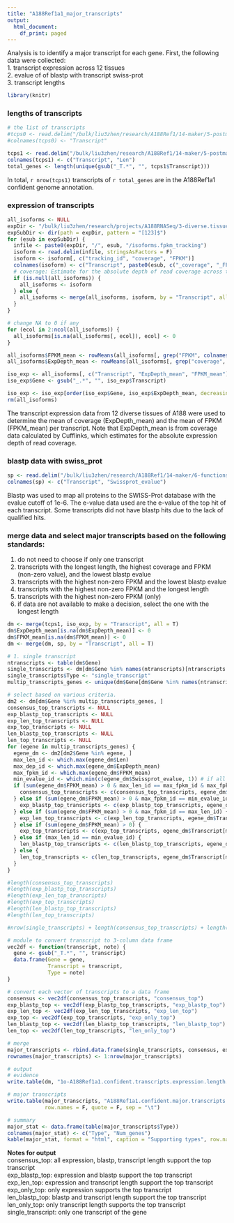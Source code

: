 ```yaml
---
title: "A188Ref1a1_major_transcripts"
output:
  html_document:
    df_print: paged
---
```


Analysis is to identify a major transcript for each gene. First, the following data were collected:  
1. transcript expression across 12 tissues  
2. evalue of of blastp with transcript swiss-prot  
3. transcript lengths  

```r
library(knitr)
```

### lengths of transcripts
```r
# the list of transcripts
#tcps0 <- read.delim("/bulk/liu3zhen/research/A188Ref1/14-maker/5-postmaker/3-confident/A188Ref1a1.confident.transcripts.list", header = F, stringsAsFactors = F)
#colnames(tcps0) <- "Transcript"

tcps1 <- read.delim("/bulk/liu3zhen/research/A188Ref1/14-maker/5-postmaker/3-confident/A188Ref1a1.confident.transcripts.lengths", header = F, stringsAsFactors = F)
colnames(tcps1) <- c("Transcript", "Len")
total_genes <- length(unique(gsub("_T.*", "", tcps1$Transcript)))
```
In total, `r nrow(tcps1)` transcripts of `r total_genes` are in the A188Ref1a1 confident genome annotation.

### expression of transcripts
```r
all_isoforms <- NULL
expDir <- "/bulk/liu3zhen/research/projects/A188RNASeq/3-diverse.tissues/A188Ref1/2-star2A188Ref1_cufflinks"
expSubDir <- dir(path = expDir, pattern = "[123]$")
for (esub in expSubDir) {
  infile <- paste0(expDir, "/", esub, "/isoforms.fpkm_tracking")
  isoform <- read.delim(infile, stringsAsFactors = F)
  isoform <- isoform[, c("tracking_id", "coverage", "FPKM")]
  colnames(isoform) <- c("Transcript", paste0(esub, c("_coverage", "_FPKM")))
  # coverage: Estimate for the absolute depth of read coverage across the object
  if (is.null(all_isoforms)) {
    all_isoforms <- isoform
  } else {
    all_isoforms <- merge(all_isoforms, isoform, by = "Transcript", all = T)
  }
}

# change NA to 0 if any
for (ecol in 2:ncol(all_isoforms)) {
  all_isoforms[is.na(all_isoforms[, ecol]), ecol] <- 0
}

all_isoforms$FPKM_mean <- rowMeans(all_isoforms[, grep("FPKM", colnames(all_isoforms))])
all_isoforms$ExpDepth_mean <- rowMeans(all_isoforms[, grep("coverage", colnames(all_isoforms))])

iso_exp <- all_isoforms[, c("Transcript", "ExpDepth_mean", "FPKM_mean")]
iso_exp$Gene <- gsub("_.*", "", iso_exp$Transcript)

iso_exp <- iso_exp[order(iso_exp$Gene, iso_exp$ExpDepth_mean, decreasing = T), ]
rm(all_isoforms)
```
The transcript expression data from 12 diverse tissues of A188 were used to determine the mean of coverage (ExpDepth_mean) and the mean of FPKM (FPKM_mean) per transcript. Note that ExpDepth_mean is from coverage data calculated by Cufflinks, which estimates for the absolute expression depth of read coverage.

### blastp data with swiss_prot
```r
sp <- read.delim("/bulk/liu3zhen/research/A188Ref1/14-maker/6-functions/2-blastp/1o-confident.prot.blastp.evalues", header = F, stringsAsFactors = F)
colnames(sp) <- c("Transcript", "Swissprot_evalue")
```
Blastp was used to map all proteins to the SWISS-Prot database with the evalue cutoff of 1e-6. The e-value data used are the e-value of the top hit of each transcript. Some transcripts did not have blastp hits due to the lack of qualified hits.

### merge data and select major transcripts based on the following standards:
1. do not need to choose if only one transcript
2. transcripts with the longest length, the highest coverage and FPKM (non-zero value), and the lowest blastp evalue
3. transcripts with the highest non-zero FPKM and the lowest blastp evalue
4. transcripts with the highest non-zero FPKM and the longest length
5. transcripts with the highest non-zero FPKM (only)
6. if data are not available to make a decision, select the one with the longest length

```r
dm <- merge(tcps1, iso_exp, by = "Transcript", all = T)
dm$ExpDepth_mean[is.na(dm$ExpDepth_mean)] <- 0
dm$FPKM_mean[is.na(dm$FPKM_mean)] <- 0
dm <- merge(dm, sp, by = "Transcript", all = T)

# 1. single transcript
ntranscripts <- table(dm$Gene)
single_transcripts <- dm[dm$Gene %in% names(ntranscripts)[ntranscripts == 1], c("Gene", "Transcript")]
single_transcripts$Type <- "single_transcript"
multip_transcripts_genes <- unique(dm$Gene[dm$Gene %in% names(ntranscripts)[ntranscripts > 1]])

# select based on various criteria. 
dm2 <- dm[dm$Gene %in% multip_transcripts_genes, ]
consensus_top_transcripts <- NULL
exp_blastp_top_transcripts <- NULL
exp_len_top_transcripts <- NULL
exp_top_transcripts <- NULL
len_blastp_top_transcripts <- NULL
len_top_transcripts <- NULL
for (egene in multip_transcripts_genes) {
  egene_dm <- dm2[dm2$Gene %in% egene, ]
  max_len_id <- which.max(egene_dm$Len)
  max_dep_id <- which.max(egene_dm$ExpDepth_mean)
  max_fpkm_id <- which.max(egene_dm$FPKM_mean)
  min_evalue_id <- which.min(c(egene_dm$Swissprot_evalue, 1)) # if all NA, return id equaling the last id + 1
  if (sum(egene_dm$FPKM_mean) > 0 & max_len_id == max_fpkm_id & max_fpkm_id == min_evalue_id) {
    consensus_top_transcripts <- c(consensus_top_transcripts, egene_dm$Transcript[max_len_id])
  } else if (sum(egene_dm$FPKM_mean) > 0 & max_fpkm_id == min_evalue_id) {
    exp_blastp_top_transcripts <- c(exp_blastp_top_transcripts, egene_dm$Transcript[max_fpkm_id])
  } else if (sum(egene_dm$FPKM_mean) > 0 & max_fpkm_id == max_len_id) {
    exp_len_top_transcripts <- c(exp_len_top_transcripts, egene_dm$Transcript[max_fpkm_id])
  } else if (sum(egene_dm$FPKM_mean) > 0) {
    exp_top_transcripts <- c(exp_top_transcripts, egene_dm$Transcript[max_fpkm_id])
  } else if (max_len_id == min_evalue_id) {
    len_blastp_top_transcripts <- c(len_blastp_top_transcripts, egene_dm$Transcript[max_len_id])
  } else {
    len_top_transcripts <- c(len_top_transcripts, egene_dm$Transcript[max_len_id])
  }
}

#length(consensus_top_transcripts)
#length(exp_blastp_top_transcripts)
#length(exp_len_top_transcripts)
#length(exp_top_transcripts)
#length(len_blastp_top_transcripts)
#length(len_top_transcripts)

#nrow(single_transcripts) + length(consensus_top_transcripts) + length(exp_blastp_top_transcripts) + length(exp_len_top_transcripts) + length(exp_top_transcripts) + length(len_blastp_top_transcripts) + length(len_top_transcripts)

# module to convert transcript to 3-column data frame
vec2df <- function(transcript, note) {
  gene <- gsub("_T.*", "", transcript)
  data.frame(Gene = gene,
             Transcript = transcript,
             Type = note)
} 

# convert each vector of transcripts to a data frame
consensus <- vec2df(consensus_top_transcripts, "consensus_top")
exp_blastp_top <- vec2df(exp_blastp_top_transcripts, "exp_blastp_top")
exp_len_top <- vec2df(exp_len_top_transcripts, "exp_len_top")
exp_top <- vec2df(exp_top_transcripts, "exp_only_top")
len_blastp_top <- vec2df(len_blastp_top_transcripts, "len_blastp_top")
len_top <- vec2df(len_top_transcripts, "len_only_top")

# merge
major_transcripts <- rbind.data.frame(single_transcripts, consensus, exp_blastp_top, exp_len_top, exp_top, len_blastp_top, len_top)
rownames(major_transcripts) <- 1:nrow(major_transcripts)

# output
# evidence
write.table(dm, "1o-A188Ref1a1.confident.transcripts.expression.length.blastp.txt", row.names = F, sep = "\t", quote = F)

# major transcripts
write.table(major_transcripts, "A188Ref1a1.confident.major.transcripts.txt",
            row.names = F, quote = F, sep = "\t")

# summary
major_stat <- data.frame(table(major_transcripts$Type))
colnames(major_stat) <- c("Type", "Num_genes")
kable(major_stat, format = "html", caption = "Supporting types", row.names = F)
```


**Notes for output**  
consensus_top: all expression, blastp, transcript length support the top transcript  
exp_blastp_top: expression and blastp support the top transcript  
exp_len_top: expression and transcript length support the top transcript  
exp_only_top: only expression supports the top transcript  
len_blastp_top: blastp and transcript length support the top transcript  
len_only_top: only transcript length supports the top transcript   
single_transcript: only one transcript of the gene

